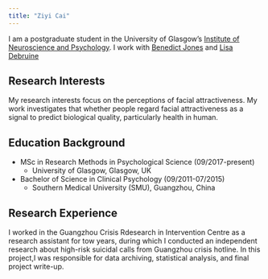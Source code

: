 ```yaml
---
title: "Ziyi Cai"
---
```


I am a postgraduate student in the University of Glasgow's
[Institute of Neuroscience and Psychology](http://www.gla.ac.uk/researchinstitutes/neurosciencepsychology/).
I work with [Benedict Jones](https://www.gla.ac.uk/researchinstitutes/neurosciencepsychology/staff/benjones/) and [Lisa Debruine](https://www.gla.ac.uk/researchinstitutes/neurosciencepsychology/staff/lisadebruine/)

## Research Interests
My research interests focus on the perceptions of facial attractiveness.  My work investigates that whether people regard facial attractiveness as a signal to predict biological quality, particularly health in human.


## Education Background
* MSc in Research Methods in Psychological Science  (09/2017-present)
    * University of Glasgow, Glasgow, UK

* Bachelor of Science in Clinical Psychology  (09/2011-07/2015)
    * Southern Medical University (SMU), Guangzhou, China

## Research Experience
I worked in the Guangzhou Crisis Rdesearch in Intervention Centre as a research assistant for tow years, during which I conducted an independent research about high-risk suicidal calls from Guangzhou crisis hotline. In this project,I was responsible for data archiving, statistical analysis, and final project write-up.  


